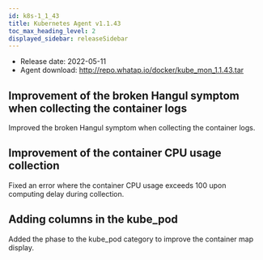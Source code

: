 ```yaml
---
id: k8s-1_1_43
title: Kubernetes Agent v1.1.43
toc_max_heading_level: 2
displayed_sidebar: releaseSidebar
---
```



- Release date: 2022-05-11
- Agent download: http://repo.whatap.io/docker/kube_mon_1.1.43.tar

## Improvement of the broken Hangul symptom when collecting the container logs

Improved the broken Hangul symptom when collecting the container logs. 

## Improvement of the container CPU usage collection

Fixed an error where the container CPU usage exceeds 100 upon computing delay during collection. 

## Adding columns in the kube_pod 

Added the phase to the kube_pod category to improve the container map display.
